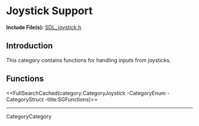 <!-- #master-page:CategoryTemplate -->
<!-- #master-date:Unknown-Date -->
<!-- format wiki -->
<!-- language en -->

= Joystick Support =

'''Include File(s):''' [http://hg.libsdl.org/SDL/file/default/include/SDL_joystick.h SDL_joystick.h]


== Introduction ==

This category contains functions for handling inputs from joysticks.

<!-- #Remove this line and the ## below to use this markup if it becomes relevant to this category -->
<!-- #== Enumerations == -->
<!-- #<<FullSearchCached(category:CategoryEnum CategoryJoystick -title:SGEnumerations)>> -->

<!-- #== Structures == -->
<!-- #<<FullSearchCached(category:CategoryStruct CategoryJoystick -title:SGStructures)>> -->

== Functions ==
<<FullSearchCached(category:CategoryJoystick -CategoryEnum -CategoryStruct -title:SGFunctions)>>

----
CategoryCategory

